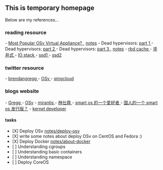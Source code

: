 == This is temporary homepage ==
Below are my references...

=== reading resource ===
- [[ http://osv.io/blog/blog/2014/07/01/s3stat/ | Most Popular OSv Virtual Appliance? ]], [[notes/most-popular-osv-app|notes]]
- Dead hypervisors: [[ http://osv.io/blog/blog/2014/06/19/containers-hypervisors-part-1/ | part 1 ]]
- Dead hypervisors: [[ http://osv.io/blog/blog/2014/06/19/containers-hypervisors-part-2/ | part 2 ]]
- Dead hypervisors: [[ http://osv.io/blog/blog/2014/06/23/containers-hypervisors-part-3/ | part 3 ]], [[notes/why-osv-here|notes]]
- [[ http://www.wzxue.com/rbdcache/ | rbd cache ]]
- [[ http://qing.blog.sina.com.cn/2244218960/85c4105033000b4h.html | 竖井式 ]]
- [[ http://blog.chinaunix.net/uid/7494944.html | IO stack ]]
- [[ http://codecapsule.com/2014/02/12/coding-for-ssds-part-6-a-summary-what-every-programmer-should-know-about-solid-state-drives/ | ssd1 ]]
- [[ http://codecapsule.com/2014/02/12/coding-for-ssds-part-2-architecture-of-an-ssd-and-benchmarking/ | ssd2 ]]

=== twitter resource ===
- [[ https://twitter.com/brendangregg | brendangregg ]]
- [[ https://twitter.com/CloudiusSystems | OSv ]]
- [[ https://twitter.com/fisherman | qingcloud ]]

=== blogs website ===
- [[ http://www.brendangregg.com/ | Gregg ]]
- [[ http://osv.io/blog/ | OSv]]
- [[ http://www.mirantis.com/blog/ | mirantis ]]
- [[ http://qing.blog.sina.com.cn/linshiding | 林仕鼎 ]]
- [[ http://liyu1981.github.io/index.html | smart os 的一个爱好者 ]]
- [[ http://www.dogeos.net/ | 国人的一个 smart os 发行版？]]
- [[ http://blog.chinaunix.net/uid/7494944.html | kernel developer ]]

==== tasks ====
* [X] Deploy OSv [[notes/deploy-osv]]
* [X] write some notes about deploy OSv on CentOS and Fedora :)
* [X] Deploy Docker [[notes/about-docker]]
* [ ] Understanding cgroups
* [ ] Understanding basic containers
* [ ] Understanding namespace
* [ ] Deploy CoreOS
